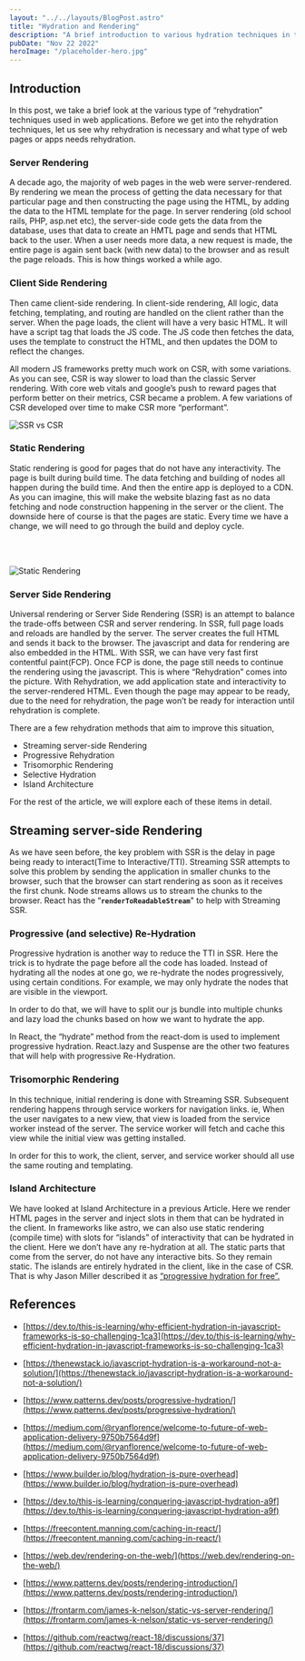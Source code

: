 ```yaml
---
layout: "../../layouts/BlogPost.astro"
title: "Hydration and Rendering"
description: "A brief introduction to various hydration techniques in the web."
pubDate: "Nov 22 2022"
heroImage: "/placeholder-hero.jpg"
---
```


## Introduction

In this post, we take a brief look at the various type of “rehydration” techniques used in web applications. Before we get into the rehydration techniques, let us see why rehydration is necessary and what type of web pages or apps needs rehydration.

### Server Rendering

A decade ago, the majority of web pages in the web were server-rendered. By rendering we mean the process of getting the data necessary for that particular page and then constructing the page using the HTML, by adding the data to the HTML template for the page. In server rendering (old school rails, PHP, asp.net etc), the server-side code gets the data from the database, uses that data to create an HMTL page and sends that HTML back to the user. When a user needs more data, a new request is made, the entire page is again sent back (with new data) to the browser and as result the page reloads. This is how things worked a while ago.

### Client Side Rendering

Then came client-side rendering. In client-side rendering, All logic, data fetching, templating, and routing are handled on the client rather than the server. When the page loads, the client will have a very basic HTML. It will have a script tag that loads the JS code. The JS code then fetches the data, uses the template to construct the HTML, and then updates the DOM to reflect the changes.

All modern JS frameworks pretty much work on CSR, with some variations. As you can see, CSR is way slower to load than the classic Server rendering. With core web vitals and google’s push to reward pages that perform better on their metrics, CSR became a problem. A few variations of CSR developed over time to make CSR more “performant”.

<img src="/hydration-1.png" alt="SSR vs CSR" />

### Static Rendering

Static rendering is good for pages that do not have any interactivity. The page is built during build time. The data fetching and building of nodes all happen during the build time. And then the entire app is deployed to a CDN. As you can imagine, this will make the website blazing fast as no data fetching and node construction happening in the server or the client.
The downside here of course is that the pages are static. Every time we have a change, we will need to go through the build and deploy cycle.

<br></br>

<img src="/static-rendering.png" alt="Static Rendering"></img>

### Server Side Rendering

Universal rendering or Server Side Rendering (SSR) is an attempt to balance the trade-offs between CSR and server rendering. In SSR, full page loads and reloads are handled by the server. The server creates the full HTML and sends it back to the browser. The javascript and data for rendering are also embedded in the HTML. With SSR, we can have very fast first contentful paint(FCP). Once FCP is done, the page still needs to continue the rendering using the javascript. This is where “Rehydration” comes into the picture. With Rehydration, we add application state and interactivity to the server-rendered HTML. Even though the page may appear to be ready, due to the need for rehydration, the page won’t be ready for interaction until rehydration is complete.

There are a few rehydration methods that aim to improve this situation,

- Streaming server-side Rendering
- Progressive Rehydration
- Trisomorphic Rendering
- Selective Hydration
- Island Architecture

For the rest of the article, we will explore each of these items in detail.

## Streaming server-side Rendering

As we have seen before, the key problem with SSR is the delay in page being ready to interact(Time to Interactive/TTI). Streaming SSR attempts to solve this problem by sending the application in smaller chunks to the browser, such that the browser can start rendering as soon as it receives the first chunk. Node streams allows us to stream the chunks to the browser. React has the “**`renderToReadableStream`**" to help with Streaming SSR.

### Progressive (and selective) Re-Hydration

Progressive hydration is another way to reduce the TTI in SSR. Here the trick is to hydrate the page before all the code has loaded. Instead of hydrating all the nodes at one go, we re-hydrate the nodes progressively, using certain conditions. For example, we may only hydrate the nodes that are visible in the viewport.

In order to do that, we will have to split our js bundle into multiple chunks and lazy load the chunks based on how we want to hydrate the app.

In React, the “hydrate” method from the react-dom is used to implement progressive hydration. React.lazy and Suspense are the other two features that will help with progressive Re-Hydration.

### Trisomorphic Rendering

In this technique, initial rendering is done with Streaming SSR. Subsequent rendering happens through service workers for navigation links. ie, When the user navigates to a new view, that view is loaded from the service worker instead of the server. The service worker will fetch and cache this view while the initial view was getting installed.

In order for this to work, the client, server, and service worker should all use the same routing and templating.

### Island Architecture

We have looked at Island Architecture in a previous Article. Here we render HTML pages in the server and inject slots in them that can be hydrated in the client. In frameworks like astro, we can also use static rendering (compile time) with slots for “islands” of interactivity that can be hydrated in the client. Here we don’t have any re-hydration at all. The static parts that come from the server, do not have any interactive bits. So they remain static. The islands are entirely hydrated in the client, like in the case of CSR. That is why Jason Miller described it as <a href="https://jasonformat.com/islands-architecture/#:~:text=The%20general%20idea%20of%20an,output%20from%20their%20corresponding%20widget." target="_blank">“progressive hydration for free”.</a>

## References

- [https://dev.to/this-is-learning/why-efficient-hydration-in-javascript-frameworks-is-so-challenging-1ca3](https://dev.to/this-is-learning/why-efficient-hydration-in-javascript-frameworks-is-so-challenging-1ca3)

- [https://thenewstack.io/javascript-hydration-is-a-workaround-not-a-solution/](https://thenewstack.io/javascript-hydration-is-a-workaround-not-a-solution/)

- [https://www.patterns.dev/posts/progressive-hydration/](https://www.patterns.dev/posts/progressive-hydration/)

- [https://medium.com/@ryanflorence/welcome-to-future-of-web-application-delivery-9750b7564d9f](https://medium.com/@ryanflorence/welcome-to-future-of-web-application-delivery-9750b7564d9f)

- [https://www.builder.io/blog/hydration-is-pure-overhead](https://www.builder.io/blog/hydration-is-pure-overhead)

- [https://dev.to/this-is-learning/conquering-javascript-hydration-a9f](https://dev.to/this-is-learning/conquering-javascript-hydration-a9f)

- [https://freecontent.manning.com/caching-in-react/](https://freecontent.manning.com/caching-in-react/)

- [https://web.dev/rendering-on-the-web/](https://web.dev/rendering-on-the-web/)

- [https://www.patterns.dev/posts/rendering-introduction/](https://www.patterns.dev/posts/rendering-introduction/)

- [https://frontarm.com/james-k-nelson/static-vs-server-rendering/](https://frontarm.com/james-k-nelson/static-vs-server-rendering/)

- [https://github.com/reactwg/react-18/discussions/37](https://github.com/reactwg/react-18/discussions/37)
